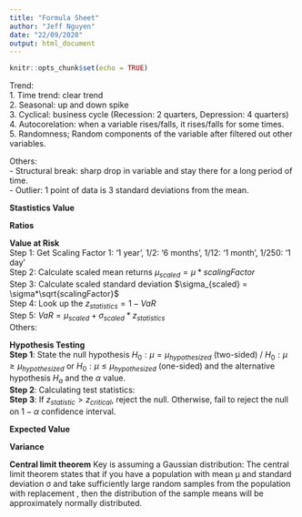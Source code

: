 ```yaml
---
title: "Formula Sheet"
author: "Jeff Nguyen"
date: "22/09/2020"
output: html_document
---
```


```r
knitr::opts_chunk$set(echo = TRUE)
```
Trend:  
1. Time trend: clear trend  
2. Seasonal: up and down spike  
3. Cyclical: business cycle (Recession: 2 quarters, Depression: 4 quarters)  
4. Autocorelation: when a variable rises/falls, it rises/falls for some times.  
5. Randomness; Random components of the variable after filtered out other variables.  

Others:  
- Structural break: sharp drop in variable and stay there for a long period of time.  
- Outlier: 1 point of data is 3 standard deviations from the mean.  

**Stastistics Value**
\begin{equation}
  \begin{aligned}
    PV & = \frac{R_1}{(1+r)^1} + \frac{R_2}{(1+r)^2} + ... + \frac{R_n}{(1+r)^n} \\
    NPV & = -I_0 + PV = -I_0 + \sum_{i=1}^{n} \frac{R*(1+g)^i}{(1+r)^i} \\
    IRR & = \text {Find root of NPV = 0, use polyroot}  \\
    P_{Perpetuity} & = \frac{R}{r} \\
    \text {Continuous Compounding } S & = A*e^{rt}  \\
    \text {Arithmetic Progression } S & = n(a+ \frac{d*(n-1)}{2})  \text { where the series is: } a, a+d, a+2d, .., a+ (n-1)d\\
    \text {Geometric Progression } S & = \frac{a(1-r^n)}{1-r} \text { where the series is  } a, ar^1, ar^2, ..., ar^{n-1} \\
    \text {Price Elasticity of Demand e } & = \frac{\Delta Q}{\Delta P} \\
    \text {where  e<1: necessity (inelastic), e>1: luxury, e=1: unit elastic}\\
    \text {Profit maximizing Q is at MR = MC}\\
    \text {Taylor Series Expansion (approximation)} f(x) & = f(x_0) + \frac{f'(x_0)(x-x_0)}{1} + \frac{f''(x_0)(x-x_0)^2}{2} + ... + R_n \\
    \text {Point Estimate of Sample/Population Mean } \overline x & = \frac{\sum_{i=1}^n x_i}{n} \\
    \text {Point Estimate of Sample/Population Variance} s^2 & = \frac{\sum_{i=1}^n (x_i - \overline x)^2}{n-1} \\
    \text {Point Estimate of Variance of Sameple Mean (Standard Error^2)} SE^2 & = (s_{\overline x})^2 & = \frac{s^2}{n} \\
    \text {Comparing to sample mean: } z_{statistic} & = \frac{x - \overline x}{s} \\
    \text {Comapring to population mean (hypothesis) } z_{statistic} & = \frac{\overline x - \mu}{s_{\overline x}} \\
    \text {Measure of central tendency: Mean, median, mode} \\
    \text {Mean Absolute Deviation } MAD & = \frac{\lvert X_i - \overline X \rvert}{n} \\
    
  \end{aligned}
\end{equation}

**Ratios**
\begin{equation}
  \begin{aligned}
    \text{Semi-Variance} SV(x) & = (\sigma_{semi})^2 = \frac{\sum min((R_t - \overline R), 0)^2}{T} \\
    \text{Lower Partial Moment} LPM2(x)_\tau & = \frac{\sum min((R_t - R_{\tau}), 0)^2}{T} \\
    \text{Coefficient of variation} CV & = \frac{\sigma}{\mu} \\
    \text{Sharpe Ratio} S_{JPM} & = \frac{E(r_p) - r_f}{\sigma_p}  \\
    \text{Sortino Ratio} SortinoRatio & = \frac{r_p - r_f}{\sigma_{downside}}  \\
    \text{Treynor Ratio} TreynorRatio & = \frac{r_p - r_f}{\beta_p} \\
    Cov_{X,Y}  & =  \sum_{i=1}^{n} \frac{(X_i - \overline{X}) * (Y_i - \overline{Y})}{n-1} \\
    Corr_{X,Y} & =  \frac{Cov_{X,Y}}{\sigma_X * \sigma_Y}  \\
  \end{aligned}
\end{equation}

**Value at Risk**  
Step 1: Get Scaling Factor 1: '1 year', 1/2: '6 months', 1/12: '1 month', 1/250: '1 day'  
Step 2: Calculate scaled mean returns $\mu_{scaled} = \mu*scalingFactor$  
Step 3: Calculate scaled standard deviation $\sigma_{scaled} = \sigma*\sqrt{scalingFactor}$  
Step 4: Look up the $z_{statistics} = 1 - VaR$  
Step 5: $VaR = \mu_{scaled} + \sigma_{scaled} * z_{statistics}$  
Others:
\begin{equation}
  \begin{aligned}
    \text{Risk Adjusted Portfolio} RAP & = \sum \beta_i*R_i \\
    \text{Equity VaR} EVaR & = RAP * VaR \\
    \text{Global Minimum Variance Solution} w_1 & = \frac{\sigma_{22} - \sigma_{12}}{\sigma_{11} + \sigma_{22} - 2\sigma_{12}} \\
    \text{Return of portfolio} R_p & = w_1.R_1 + w_2.R_2 \\
    \text{Standard Deviation of Portfolio} \sigma_{p} & = \sqrt{\sigma_1^2(w_1^2) + \sigma_2^2(w_2^2) + 2(w_1)(w_2)\sigma_{12}} \\
    \text{Portfilio function} Y & = R_f + \frac{R_p - R_f}{\sigma_p}*X
  \end{aligned}
\end{equation}

**Hypothesis Testing**  
**Step 1**: State the null hypothesis $H_0: \mu = \mu_{hypothesized}$ (two-sided) / $H_0: \mu \geqslant \mu_{hypothesized}$ or $H_0: \mu \leqslant \mu_{hypothesized}$ (one-sided) and the alternative hypothesis $H_a$ and the $\alpha$ value.  
**Step 2**: Calculating test statistics:  
\begin{equation}
  \begin{aligned}
    \text{One-Sample Z-Test} z_{statistic} & = \frac{\overline x - \mu_{hypothesized}}{\frac{s}{\sqrt{n}}} \\
    \text{Not pooled Two-Sample Z-Test (unequal variance)} z_{statistics} & = \frac{\overline x_1 - \overline x_2}{\sqrt{\frac{s_1^2}{n1} + \frac{s_2^2}{n2}}}  \\
    \text{Pooled Two-Sample Z-Test (equal variance)} z_{statistics} & = \frac{\overline x_1 - \overline x_2}{\sqrt{\frac{s_p^2}{n1} + \frac{s_p^2}{n2}}}  \\
    \text{where} s_p^2 & = \frac{(n_1-1)s_1^2 + (n_2-1)s_2^2}{n_1+n_2-2} \\
    df & = \frac{(\frac{s_1^2}{n_1} + \frac{s_2^2}{n_2})^2}{(\frac{(\frac{s_1^2}{n_1})^2}{n_1 - 1})+(\frac{(\frac{s_2^2}{n_2})^2}{n_2 - 1})}
  \end{aligned}
\end{equation}
**Step 3**: If $z_{statistic} > z_{critical}$, reject the null. Otherwise, fail to reject the null on $1-\alpha$ confidence interval.

**Expected Value**
\begin{equation}
  \begin{aligned}
    E(X) & = \sum_{X} X*P \\
    E(aX + b) & = a*E(X) + b \\
    E(X + Y) & = E(X) + E(Y) \\
    \text{if X,Y indepdent} E(XY) & = E(X)*E(Y) \\
  \end{aligned}
\end{equation}

**Variance**
\begin{equation}
  \begin{aligned}
    V(X) & = E(X^2) - (E(X))^2 \\
    cov(X,Y) & = E(XY) - E(X)*E(Y) \\
    V(aX + b) & = a^2*V(X) \\
    V(X + Y) & = V(X) + V(Y) + 2cov(X,Y) \text{if X,Y independent, cov(X,Y) = 0} \\
    corr(X,Y) & = \frac{cov(X,Y)}{\sqrt{V(X)*V(Y)}}
  \end{aligned}
\end{equation}

**Central limit theorem**
Key is assuming a Gaussian distribution: The central limit theorem states that if you have a population with mean μ and standard deviation σ and take sufficiently large random samples from the population with replacement , then the distribution of the sample means will be approximately normally distributed.